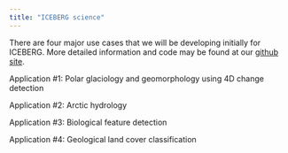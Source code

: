 ```yaml
---
title: "ICEBERG science"
---
```


There are four major use cases that we will be developing initially for ICEBERG. More detailed information and code may be found at our [github site](https://github.com/iceberg-project/ICEBERG-science). 

Application #1: Polar glaciology and geomorphology using 4D change detection

Application #2: Arctic hydrology

Application #3: Biological feature detection

Application #4: Geological land cover classification
